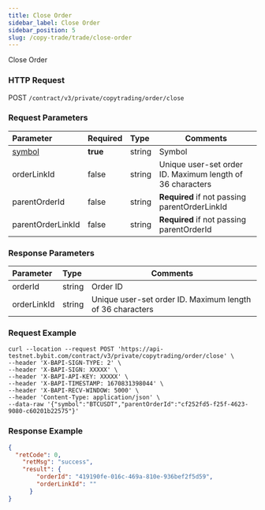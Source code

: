 ```yaml
---
title: Close Order
sidebar_label: Close Order
sidebar_position: 5
slug: /copy-trade/trade/close-order
---
```


Close Order

### HTTP Request
POST `/contract/v3/private/copytrading/order/close`

### Request Parameters
| Parameter | Required | Type | Comments|
|:----- |:-------|:-----|------ |
|[symbol](../enum#symbol) |**true** |string |Symbol |
|orderLinkId |false |string |Unique user-set order ID. Maximum length of 36 characters  |
|parentOrderId |false |string |**Required** if not passing parentOrderLinkId |
|parentOrderLinkId |false |string |**Required** if not passing parentOrderId|

### Response Parameters
| Parameter | Type | Comments|
|:----- |:-----|----- |
|orderId |string |Order ID |
|orderLinkId |string |Unique user-set order ID. Maximum length of 36 characters |

### Request Example

```http
curl --location --request POST 'https://api-testnet.bybit.com/contract/v3/private/copytrading/order/close' \
--header 'X-BAPI-SIGN-TYPE: 2' \
--header 'X-BAPI-SIGN: XXXXX' \
--header 'X-BAPI-API-KEY: XXXXX' \
--header 'X-BAPI-TIMESTAMP: 1670831398044' \
--header 'X-BAPI-RECV-WINDOW: 5000' \
--header 'Content-Type: application/json' \
--data-raw '{"symbol":"BTCUSDT","parentOrderId":"cf252fd5-f25f-4623-9080-c60201b22575"}'
```

### Response Example

```json
{
  "retCode": 0,
    "retMsg": "success",
    "result": {
        "orderId": "419190fe-016c-469a-810e-936bef2f5d59",
        "orderLinkId": ""
      }
}
```